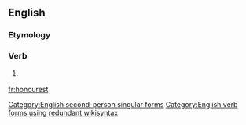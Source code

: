==English==

===Etymology===
{{suffix|honour|est}}

===Verb===
{{en-verb form}}

# {{context|archaic|lang=en}} {{form of|Second-person singular simple present form|honour|lang=en}}

[[Category:English second-person singular forms]]
[[Category:English verb forms using redundant wikisyntax]]

[[fr:honourest]]
